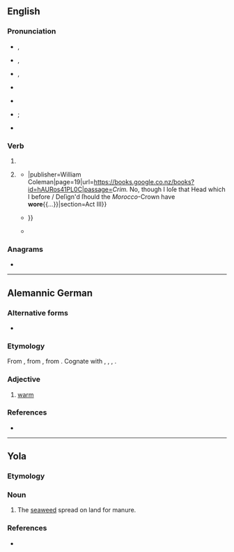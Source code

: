 {{also|WORE}}
==English==

===Pronunciation===
* {{a|GenAm}} {{enPR|wôr}}, {{IPA|en|/wɔɹ/}}
* {{a|RP}} {{enPR|wô}}, {{IPA|en|/wɔː/}}
* {{a|rhotic|horse-hoarse}} {{enPR|wōr}}, {{IPA|en|/wo(ː)ɹ/}}
* {{a|nonrhotic|horse-hoarse}} {{IPA|en|/woə/}}
* {{audio|en|en-us-wore.ogg|Audio (US)}}
* {{homophones|en|war}} {{qualifier|accents with the {{w|horse–hoarse merger}}}}; {{l|en|Waugh}} {{qualifier|non-rhotic accents with the {{w|horse–hoarse merger}}}}
* {{rhymes|en|ɔː(ɹ)|s=1}}

===Verb===
{{head|en|verb form}}

# {{en-simple past of|wear}}
# {{lb|en|now|colloquial|nonstandard}} {{past participle of|en|wear}}
#* {{quote-book|en|year=1673|author={{w|Elkanah Settle}}|title=The Empress of Morocco{{...}}|publisher=William Coleman|page=19|url=https://books.google.co.nz/books?id=hAURos41PL0C|passage=''Crim.'' No, though I loſe that Head which I before / Deſign'd ſhould the ''Morocco''-Crown have '''wore'''{{...}}|section=Act III}}
#* {{quote-book|en|year=1824|title=The Miscellaneous Works of Tobias Smollett, M.D.|volume=VII|author=Tobias Smollett|page=125|passage=Some of the greatest scholars, politicians, and wits, that ever Europe produced, have '''wore''' the habit of an abbé{{...}}}}
#* {{quote-book|en|date=4 August 1997|isbn=9780813346472|publisher={{w|Hachette UK}}|title=Troubling The Angels: Women Living With HIV/AIDS|author=Patricia A Lather|author2=Christine S Smithies|page=138|url=https://books.google.co.nz/books?id=jZk5DgAAQBAJ|passage=But he wore surgical gloves when we had sex, I mean if we had had a body condom he would have '''wore''' it and he'd go wash immediately.}}

===Anagrams===
* {{anagrams|en|a=eorw|Rowe|ower|owre}}

----

==Alemannic German==

===Alternative forms===
* {{alter|gsw|warm|woare|woarm|wérme}}

===Etymology===
From {{inh|gsw|gmh|warm}}, from {{inh|gsw|goh|warm}}, from {{inh|gsw|gem-pro|*warmaz}}. Cognate with {{cog|de|warm}}, {{cog|nl|warm}}, {{cog|en|warm}}, {{cog|is|varmur}}.

===Adjective===
{{head|gsw|adjective}}

# {{lb|gsw|Carcoforo}} [[warm]]

===References===
* {{R:Patuzzi}}
{{topics|gsw|Temperature}}

----
==Yola==
 
===Etymology===
{{rfe|yol}}
 
===Noun===
{{head|yol|noun}}
 
# The [[seaweed]] spread on land for manure.

===References===
* {{R:Browne 1927|page=136}}